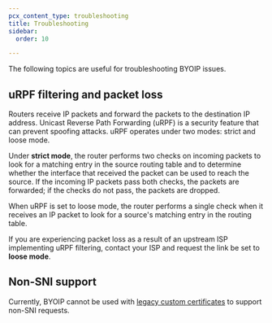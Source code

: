 ```yaml
---
pcx_content_type: troubleshooting
title: Troubleshooting
sidebar:
  order: 10

---
```



The following topics are useful for troubleshooting BYOIP issues.

## uRPF filtering and packet loss

Routers receive IP packets and forward the packets to the destination IP address. Unicast Reverse Path Forwarding (uRPF) is a security feature that can prevent spoofing attacks. uRPF operates under two modes: strict and loose mode.

Under **strict mode**, the router performs two checks on incoming packets to look for a matching entry in the source routing table and to determine whether the interface that received the packet can be used to reach the source. If the incoming IP packets pass both checks, the packets are forwarded; if the checks do not pass, the packets are dropped.

When uRPF is set to loose mode, the router performs a single check when it receives an IP packet to look for a source's matching entry in the routing table.

If you are experiencing packet loss as a result of an upstream ISP implementing uRPF filtering, contact your ISP and request the link be set to **loose mode**.

## Non-SNI support

Currently, BYOIP cannot be used with [legacy custom certificates](/ssl/edge-certificates/custom-certificates/uploading/) to support <GlossaryTooltip term="Server Name Indication (SNI)" link="/ssl/reference/browser-compatibility/#non-sni-support">non-SNI</GlossaryTooltip> requests.
